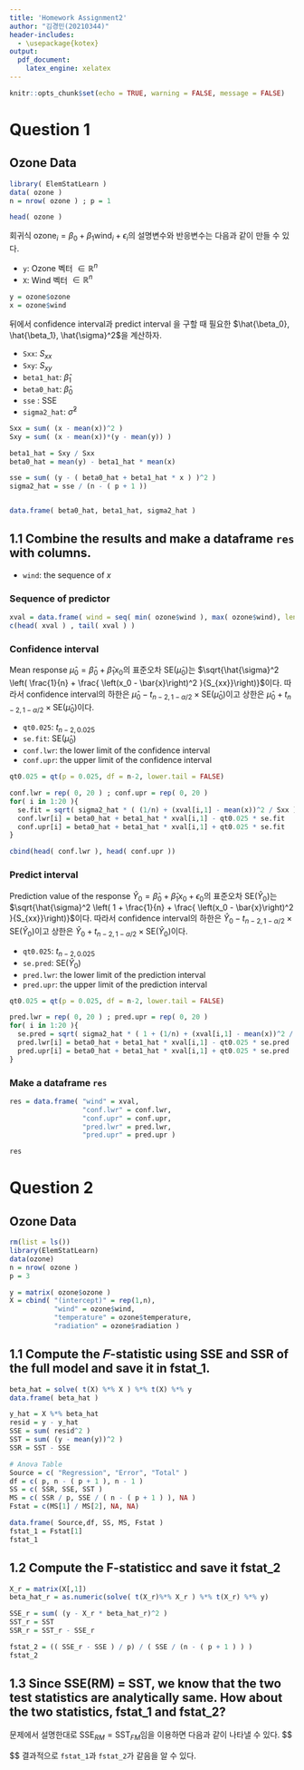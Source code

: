 ```yaml
---
title: 'Homework Assignment2'
author: "김경민(20210344)"
header-includes:
  - \usepackage{kotex}
output: 
  pdf_document:
    latex_engine: xelatex
---
```


```r
knitr::opts_chunk$set(echo = TRUE, warning = FALSE, message = FALSE)
```

\newpage


#  Question 1
## Ozone Data
```r
library( ElemStatLearn )
data( ozone )
n = nrow( ozone ) ; p = 1

head( ozone )
```

회귀식 $\text{ozone}_i = \beta_0 + \beta_1 \text{wind}_i + \epsilon_i$의 설명변수와 반응변수는 다음과 같이 만들 수 있다.

* `y`: Ozone  벡터 $\in \mathbb{R}^n$
* `X`: Wind 벡터 $\in \mathbb{R}^n$ 

```r
y = ozone$ozone 
x = ozone$wind 
```


뒤에서 confidence interval과 predict interval 을 구할 때 필요한 $\hat{\beta_0}, \hat{\beta_1}, \hat{\sigma}^2$을 계산하자.

- `Sxx`: $S_{xx}$
- `Sxy`: $S_{xy}$
- `beta1_hat`: $\hat{\beta}_1$
- `beta0_hat`: $\hat{\beta}_0$
- `sse` : SSE
- `sigma2_hat`: $\hat{\sigma}^2$
```r
Sxx = sum( (x - mean(x))^2 )
Sxy = sum( (x - mean(x))*(y - mean(y)) )

beta1_hat = Sxy / Sxx
beta0_hat = mean(y) - beta1_hat * mean(x)

sse = sum( (y - ( beta0_hat + beta1_hat * x ) )^2 )
sigma2_hat = sse / (n - ( p + 1 ))


data.frame( beta0_hat, beta1_hat, sigma2_hat )
```

\newpage

## 1.1 Combine the results and make a dataframe `res` with columns.

- `wind`: the sequence of $x$

### Sequence of predictor
```r
xval = data.frame( wind = seq( min( ozone$wind ), max( ozone$wind), length.out = 20 ) )
c(head( xval ) , tail( xval ) )
```




### Confidence interval 
Mean response $\hat{\mu}_0 = \hat{\beta}_0 + \hat{\beta}_1 x_0$의 표준오차 $\text{SE}\left( \hat{\mu}_0\right)$는 $\sqrt{\hat{\sigma}^2 \left( \frac{1}{n} + \frac{ \left(x_0 - \bar{x}\right)^2 }{S_{xx}}\right)}$이다. 따라서  confidence interval의 하한은 $\hat{\mu}_0 - t_{n-2, 1-\alpha / 2} \times \text{SE} \left( \hat{\mu}_0 \right)$이고 상한은 $\hat{\mu}_0 + t_{n-2, 1-\alpha / 2} \times \text{SE} \left( \hat{\mu}_0 \right)$이다. 

- `qt0.025`: $t_{n-2,\, 0.025}$
- `se.fit`: $\text{SE}\left( \hat{\mu}_0\right)$
- `conf.lwr`: the lower limit of the confidence interval
- `conf.upr`: the upper limit of the confidence interval
```r
qt0.025 = qt(p = 0.025, df = n-2, lower.tail = FALSE)

conf.lwr = rep( 0, 20 ) ; conf.upr = rep( 0, 20 )
for( i in 1:20 ){
  se.fit = sqrt( sigma2_hat * ( (1/n) + (xval[i,1] - mean(x))^2 / Sxx ) )
  conf.lwr[i] = beta0_hat + beta1_hat * xval[i,1] - qt0.025 * se.fit 
  conf.upr[i] = beta0_hat + beta1_hat * xval[i,1] + qt0.025 * se.fit 
}

cbind(head( conf.lwr ), head( conf.upr ))
```
\newpage

### Predict interval 
Prediction value of the response $\hat{Y}_0 = \hat{\beta}_0 + \hat{\beta}_1 x_0 + \epsilon_0$의 표준오차 $\text{SE}\left( \hat{Y}_0\right)$는 $\sqrt{\hat{\sigma}^2 \left( 1 + \frac{1}{n} + \frac{ \left(x_0 - \bar{x}\right)^2 }{S_{xx}}\right)}$이다. 따라서  confidence interval의 하한은 $\hat{Y}_0 - t_{n-2, 1-\alpha / 2} \times \text{SE} \left( \hat{Y}_0 \right)$이고 상한은 $\hat{Y}_0 + t_{n-2, 1-\alpha / 2} \times \text{SE} \left( \hat{Y}_0 \right)$이다. 

- `qt0.025`: $t_{n-2,\, 0.025}$
- `se.pred`: $\text{SE}\left( \hat{Y}_0\right)$
- `pred.lwr`: the lower limit of the prediction interval
- `pred.upr`: the upper limit of the prediction interval


```r
qt0.025 = qt(p = 0.025, df = n-2, lower.tail = FALSE)

pred.lwr = rep( 0, 20 ) ; pred.upr = rep( 0, 20 )
for( i in 1:20 ){
  se.pred = sqrt( sigma2_hat * ( 1 + (1/n) + (xval[i,1] - mean(x))^2 / Sxx ) )
  pred.lwr[i] = beta0_hat + beta1_hat * xval[i,1] - qt0.025 * se.pred 
  pred.upr[i] = beta0_hat + beta1_hat * xval[i,1] + qt0.025 * se.pred 
}
```


### Make a dataframe `res`
```r
res = data.frame( "wind" = xval,
                  "conf.lwr" = conf.lwr,
                  "conf.upr" = conf.upr,
                  "pred.lwr" = pred.lwr,
                  "pred.upr" = pred.upr )

res
```

\newpage


# Question 2
## Ozone Data
```r
rm(list = ls())
library(ElemStatLearn)
data(ozone)
n = nrow( ozone )
p = 3

y = matrix( ozone$ozone )
X = cbind( "(intercept)" = rep(1,n),
           "wind" = ozone$wind,
           "temperature" = ozone$temperature,
           "radiation" = ozone$radiation )
```

## 1.1 Compute the 𝐹-statistic using SSE and SSR of the full model and save it in fstat_1.
```r
beta_hat = solve( t(X) %*% X ) %*% t(X) %*% y
data.frame( beta_hat )

y_hat = X %*% beta_hat
resid = y - y_hat
SSE = sum( resid^2 )
SST = sum( (y - mean(y))^2 )
SSR = SST - SSE

# Anova Table
Source = c( "Regression", "Error", "Total" )
df = c( p, n - ( p + 1 ), n - 1 )
SS = c( SSR, SSE, SST )
MS = c( SSR / p, SSE / ( n - ( p + 1 ) ), NA )
Fstat = c(MS[1] / MS[2], NA, NA)

data.frame( Source,df, SS, MS, Fstat )
fstat_1 = Fstat[1] 
fstat_1
```
\textcolor{red}{답은 `r fstat_1`이다.}


## 1.2 Compute the F-statisticc and save it fstat_2
```r
X_r = matrix(X[,1])
beta_hat_r = as.numeric(solve( t(X_r)%*% X_r ) %*% t(X_r) %*% y) 

SSE_r = sum( (y - X_r * beta_hat_r)^2 )
SST_r = SST 
SSR_r = SST_r - SSE_r

fstat_2 = (( SSE_r - SSE ) / p) / ( SSE / (n - ( p + 1 ) ) )
fstat_2
```
\textcolor{red}{답은 54.9066261로 문제 2.1번에서 구한 값과 동일하다.}


## 1.3 Since SSE(RM) = SST, we know that the two test statistics are analytically same. How about the two statistics, fstat_1 and fstat_2?

문제에서 설명한대로 $\text{SSE}_{RM} = \text{SST}_{FM}$임을 이용하면 다음과 같이 나타낼 수 있다.
$$
\begin{aligned}
\text{fstat_2} &= \dfrac{\left( \text{SSE}_{RM} - \text{SSE}_{FM} \right) / \left( \text{df}_{RM} - \text{df}_{FM} \right)}{\text{SSE}_{FM} / \text{df}_{FM}} \\
               &= \dfrac{\left( \text{SST}_{FM} - \text{SSE}_{FM} \right) / \left( \text{df}_{RM} - \text{df}_{FM} \right)}{\text{SSE}_{FM} / \text{df}_{FM}} \\
               &= \dfrac{ \text{SSR}_{FM} / p}{\text{SSE}_{FM} / n - \left( p+1\right)} \\
               &= \text{fstat_1}
\end{aligned}

$$
결과적으로 `fstat_1`과 `fstat_2`가 같음을 알 수 있다.



























